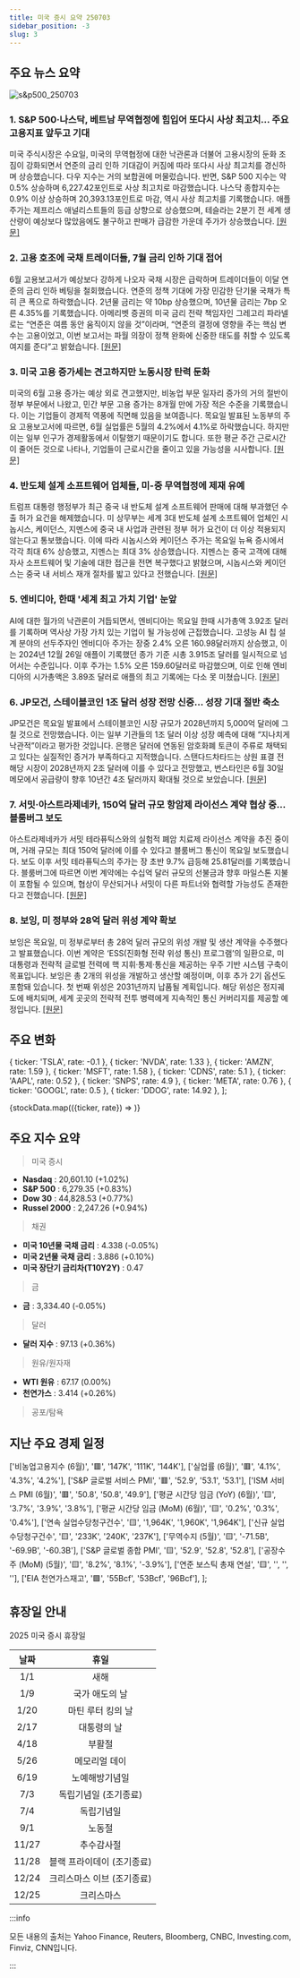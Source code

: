 ```yaml
---
title: 미국 증시 요약 250703
sidebar_position: -3
slug: 3
---
```


## 주요 뉴스 요약

![s&p500_250703](/map/250703.png)

### 1. **S&P 500·나스닥, 베트남 무역협정에 힘입어 또다시 사상 최고치... 주요 고용지표 앞두고 기대**

미국 주식시장은 수요일, 미국의 무역협정에 대한 낙관론과 더불어 고용시장의 둔화 조짐이 강화되면서 연준의 금리 인하 기대감이 커짐에 따라 또다시 사상 최고치를 경신하며 상승했습니다. 다우 지수는 거의 보합권에 머물렀습니다. 반면, S&P 500 지수는 약 0.5% 상승하며 6,227.42포인트로 사상 최고치로 마감했습니다. 나스닥 종합지수는 0.9% 이상 상승하며 20,393.13포인트로 마감, 역시 사상 최고치를 기록했습니다. 애플 주가는 제프리스 애널리스트들의 등급 상향으로 상승했으며, 테슬라는 2분기 전 세계 생산량이 예상보다 많았음에도 불구하고 판매가 급감한 가운데 주가가 상승했습니다. [[원문]](https://finance.yahoo.com/news/live/stock-market-today-sp-500-nasdaq-leap-to-fresh-records-as-vietnam-trade-deal-boosts-hopes-ahead-of-key-jobs-report-230021146.html)

### 2. **고용 호조에 국채 트레이더들, 7월 금리 인하 기대 접어**

6월 고용보고서가 예상보다 강하게 나오자 국채 시장은 급락하며 트레이더들이 이달 연준의 금리 인하 베팅을 철회했습니다. 연준의 정책 기대에 가장 민감한 단기물 국채가 특히 큰 폭으로 하락했습니다. 2년물 금리는 약 10bp 상승했으며, 10년물 금리는 7bp 오른 4.35%를 기록했습니다. 아메리벳 증권의 미국 금리 전략 책임자인 그레고리 파라넬로는 “연준은 여름 동안 움직이지 않을 것”이라며, “연준의 결정에 영향을 주는 핵심 변수는 고용이었고, 이번 보고서는 파월 의장이 정책 완화에 신중한 태도를 취할 수 있도록 여지를 준다”고 밝혔습니다. [[원문]](https://finance.yahoo.com/news/bond-traders-scrap-bets-july-131606228.html)

### 3. **미국 고용 증가세는 견고하지만 노동시장 탄력 둔화**

미국의 6월 고용 증가는 예상 외로 견고했지만, 비농업 부문 일자리 증가의 거의 절반이 정부 부문에서 나왔고, 민간 부문 고용 증가는 8개월 만에 가장 적은 수준을 기록했습니다. 이는 기업들이 경제적 역풍에 직면해 있음을 보여줍니다. 목요일 발표된 노동부의 주요 고용보고서에 따르면, 6월 실업률은 5월의 4.2%에서 4.1%로 하락했습니다. 하지만 이는 일부 인구가 경제활동에서 이탈했기 때문이기도 합니다. 또한 평균 주간 근로시간이 줄어든 것으로 나타나, 기업들이 근로시간을 줄이고 있을 가능성을 시사합니다. [[원문]](https://www.reuters.com/world/us/us-job-growth-expected-slow-june-unemployment-rate-forecast-rise-2025-07-03/)

### 4. **반도체 설계 소프트웨어 업체들, 미-중 무역협정에 제재 유예**

트럼프 대통령 행정부가 최근 중국 내 반도체 설계 소프트웨어 판매에 대해 부과했던 수출 허가 요건을 해제했습니다. 미 상무부는 세계 3대 반도체 설계 소프트웨어 업체인 시놉시스, 케이던스, 지멘스에 중국 내 사업과 관련된 정부 허가 요건이 더 이상 적용되지 않는다고 통보했습니다. 이에 따라 시놉시스와 케이던스 주가는 목요일 뉴욕 증시에서 각각 최대 6% 상승했고, 지멘스는 최대 3% 상승했습니다. 지멘스는 중국 고객에 대해 자사 소프트웨어 및 기술에 대한 접근을 전면 복구했다고 밝혔으며, 시놉시스와 케이던스는 중국 내 서비스 재개 절차를 밟고 있다고 전했습니다. [[원문]](https://finance.yahoo.com/news/us-lifts-chip-design-curbs-023538836.html)

### 5. **엔비디아, 한때 '세계 최고 가치 기업' 눈앞**

AI에 대한 월가의 낙관론이 거듭되면서, 엔비디아는 목요일 한때 시가총액 3.92조 달러를 기록하며 역사상 가장 가치 있는 기업이 될 가능성에 근접했습니다. 고성능 AI 칩 설계 분야의 선두주자인 엔비디아 주가는 장중 2.4% 오른 160.98달러까지 상승했고, 이는 2024년 12월 26일 애플이 기록했던 종가 기준 시총 3.915조 달러를 일시적으로 넘어서는 수준입니다. 이후 주가는 1.5% 오른 159.60달러로 마감했으며, 이로 인해 엔비디아의 시가총액은 3.89조 달러로 애플의 최고 기록에는 다소 못 미쳤습니다. [[원문]](https://www.reuters.com/business/nvidia-set-become-worlds-most-valuable-company-history-2025-07-03/)

### 6. **JP모건, 스테이블코인 1조 달러 성장 전망 신중... 성장 기대 절반 축소**

JP모건은 목요일 발표에서 스테이블코인 시장 규모가 2028년까지 5,000억 달러에 그칠 것으로 전망했습니다. 이는 일부 기관들의 1조 달러 이상 성장 예측에 대해 “지나치게 낙관적”이라고 평가한 것입니다. 은행은 달러에 연동된 암호화폐 토큰이 주류로 채택되고 있다는 실질적인 증거가 부족하다고 지적했습니다. 스탠다드차타드는 상원 표결 전 해당 시장이 2028년까지 2조 달러에 이를 수 있다고 전망했고, 번스타인은 6월 30일 메모에서 공급량이 향후 10년간 4조 달러까지 확대될 것으로 보았습니다. [[원문]](https://www.reuters.com/business/finance/jpmorgan-wary-stablecoins-trillion-dollar-growth-bets-cuts-them-by-half-2025-07-03/)

### 7. **서밋·아스트라제네카, 150억 달러 규모 항암제 라이선스 계약 협상 중... 블룸버그 보도**

아스트라제네카가 서밋 테라퓨틱스와의 실험적 폐암 치료제 라이선스 계약을 추진 중이며, 거래 규모는 최대 150억 달러에 이를 수 있다고 블룸버그 통신이 목요일 보도했습니다. 보도 이후 서밋 테라퓨틱스의 주가는 장 초반 9.7% 급등해 25.81달러를 기록했습니다. 블룸버그에 따르면 이번 계약에는 수십억 달러 규모의 선불금과 향후 마일스톤 지불이 포함될 수 있으며, 협상이 무산되거나 서밋이 다른 파트너와 협력할 가능성도 존재한다고 전했습니다. [[원문]](https://finance.yahoo.com/news/summit-considers-15-billion-partnership-143857361.html)

### 8. **보잉, 미 정부와 28억 달러 위성 계약 확보**

보잉은 목요일, 미 정부로부터 총 28억 달러 규모의 위성 개발 및 생산 계약을 수주했다고 발표했습니다. 이번 계약은 ‘ESS(진화형 전략 위성 통신) 프로그램’의 일환으로, 미 대통령과 전략적 글로벌 전력에 핵 지휘·통제·통신을 제공하는 우주 기반 시스템 구축이 목표입니다. 보잉은 총 2개의 위성을 개발하고 생산할 예정이며, 이후 추가 2기 옵션도 포함돼 있습니다. 첫 번째 위성은 2031년까지 납품될 계획입니다. 해당 위성은 정지궤도에 배치되며, 세계 곳곳의 전략적 전투 병력에게 지속적인 통신 커버리지를 제공할 예정입니다. [[원문]](https://www.reuters.com/business/aerospace-defense/boeing-secures-28-billion-us-strategic-satellite-contract-2025-07-03/)

## 주요 변화

  { ticker: 'TSLA', rate: -0.1 },
  { ticker: 'NVDA', rate: 1.33 },
  { ticker: 'AMZN', rate: 1.59 },
  { ticker: 'MSFT', rate: 1.58 },
  { ticker: 'CDNS', rate: 5.1 },
  { ticker: 'AAPL', rate: 0.52 },
  { ticker: 'SNPS', rate: 4.9 },
  { ticker: 'META', rate: 0.76 },
  { ticker: 'GOOGL', rate: 0.5 },
  { ticker: 'DDOG', rate: 14.92 },
];

{stockData.map(({ticker, rate}) => <StockCardMini key={ticker} ticker={ticker} rate={rate}></StockCardMini>)}

## 주요 지수 요약

> 미국 증시

- **Nasdaq** : 20,601.10 (+1.02%)
- **S&P 500** : 6,279.35 (+0.83%)
- **Dow 30** : 44,828.53 (+0.77%)
- **Russel 2000** : 2,247.26 (+0.94%)

> 채권

- **미국 10년물 국채 금리** : 4.338 (-0.05%)
- **미국 2년물 국채 금리** : 3.886 (+0.10%)
- **미국 장단기 금리차(T10Y2Y)** : 0.47

> 금

- **금** : 3,334.40 (-0.05%)

> 달러

- **달러 지수** : 97.13 (+0.36%)

> 원유/원자재

- **WTI 원유** : 67.17 (0.00%)
- **천연가스** : 3.414 (+0.26%)

> 공포/탐욕

<FearAndGreed fearAndGreedIndex={78} vix={16.38} vixRate={-1.56} />

## 지난 주요 경제 일정

  ['비농업고용지수 (6월)', '🟥', '147K', '111K', '144K'],
  ['실업률 (6월)', '🟥', '4.1%', '4.3%', '4.2%'],
  ['S&P 글로벌 서비스 PMI', '🟥', '52.9', '53.1', '53.1'],
  ['ISM 서비스 PMI (6월)', '🟥', '50.8', '50.8', '49.9'],
  ['평균 시간당 임금 (YoY) (6월)', '🟨', '3.7%', '3.9%', '3.8%'],
  ['평균 시간당 임금 (MoM) (6월)', '🟨', '0.2%', '0.3%', '0.4%'],
  ['연속 실업수당청구건수', '🟨', '1,964K', '1,960K', '1,964K'],
  ['신규 실업수당청구건수', '🟨', '233K', '240K', '237K'],
  ['무역수지 (5월)', '🟨', '-71.5B', '-69.9B', '-60.3B'],
  ['S&P 글로벌 종합 PMI', '🟨', '52.9', '52.8', '52.8'],
  ['공장수주 (MoM) (5월)', '🟨', '8.2%', '8.1%', '-3.9%'],
  ['연준 보스틱 총재 연설', '🟨', '', '', ''],
  ['EIA 천연가스재고', '🟩', '55Bcf', '53Bcf', '96Bcf'],
];

<EconomicCalendar data={eventsData} />

## 휴장일 안내

2025 미국 증시 휴장일

| 날짜  |            휴일            |
| :---: | :------------------------: |
|  1/1  |            새해            |
|  1/9  |       국가 애도의 날       |
| 1/20  |     마틴 루터 킹의 날      |
| 2/17  |        대통령의 날         |
| 4/18  |           부활절           |
| 5/26  |       메모리얼 데이        |
| 6/19  |       노예해방기념일       |
|  7/3  |   독립기념일 (조기종료)    |
|  7/4  |         독립기념일         |
|  9/1  |           노동절           |
| 11/27 |         추수감사절         |
| 11/28 | 블랙 프라이데이 (조기종료) |
| 12/24 | 크리스마스 이브 (조기종료) |
| 12/25 |         크리스마스         |

:::info

모든 내용의 출처는 Yahoo Finance, Reuters, Bloomberg, CNBC, Investing.com, Finviz, CNN입니다.

:::
